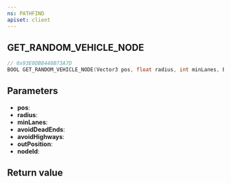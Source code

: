 ```yaml
---
ns: PATHFIND
apiset: client
---
```

## GET_RANDOM_VEHICLE_NODE

```c
// 0x93E0DB8440B73A7D
BOOL GET_RANDOM_VEHICLE_NODE(Vector3 pos, float radius, int minLanes, BOOL avoidDeadEnds, BOOL avoidHighways, Vector3* outPosition, int* nodeId);
```


## Parameters
* **pos**:
* **radius**:
* **minLanes**:
* **avoidDeadEnds**:
* **avoidHighways**:
* **outPosition**:
* **nodeId**:

## Return value